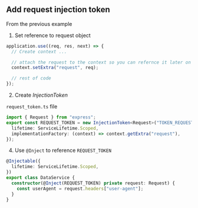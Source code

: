 ## Add request injection token

From the previous example

1. Set reference to request object

```typescript
application.use((req, res, next) => {
  // Create context ...

  // attach the request to the context so you can refernce it later on
  context.setExtra("request", req);

  // rest of code
});
```

2. Create _InjectionToken_

`request_token.ts` file

```typescript
import { Request } from "express";
export const REQUEST_TOKEN = new InjectionToken<Request>("TOKEN_REQUEST", {
  lifetime: ServiceLifetime.Scoped,
  implementationFactory: (context) => context.getExtra("request"),
});
```

4. Use `@Inject` to reference `REQUEST_TOKEN`

```typescript
@Injectable({
  lifetime: ServiceLifetime.Scoped,
})
export class DataService {
  constructor(@Inject(REQUEST_TOKEN) private request: Request) {
    const userAgent = request.headers["user-agent"];
  }
}
```
